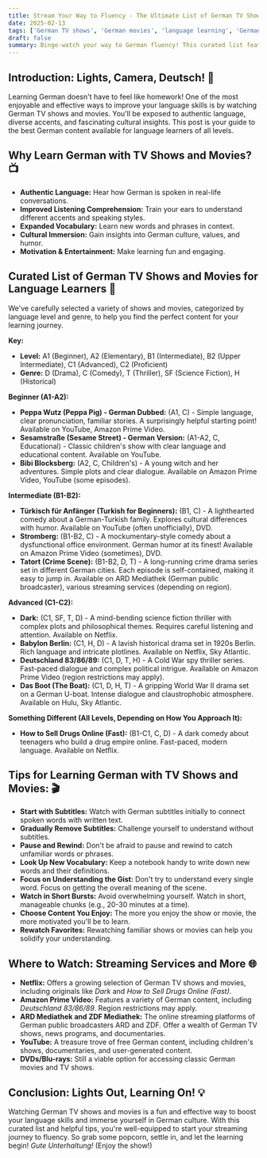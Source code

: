 ```yaml
---
title: Stream Your Way to Fluency - The Ultimate List of German TV Shows and Movies! 🎬
date: 2025-02-13
tags: ['German TV shows', 'German movies', 'language learning', 'German culture', 'streaming']
draft: false
summary: Binge-watch your way to German fluency! This curated list features the best German TV shows and movies for language learners, categorized by level and genre. From gripping dramas to hilarious comedies, there's something for everyone! 🍿
---
```


## Introduction: Lights, Camera, Deutsch! 🎥

Learning German doesn't have to feel like homework! One of the most enjoyable and effective ways to improve your language skills is by watching German TV shows and movies. You'll be exposed to authentic language, diverse accents, and fascinating cultural insights. This post is your guide to the best German content available for language learners of all levels.

## Why Learn German with TV Shows and Movies? 📺

- **Authentic Language:** Hear how German is spoken in real-life conversations.
- **Improved Listening Comprehension:** Train your ears to understand different accents and speaking styles.
- **Expanded Vocabulary:** Learn new words and phrases in context.
- **Cultural Immersion:** Gain insights into German culture, values, and humor.
- **Motivation & Entertainment:** Make learning fun and engaging.

## Curated List of German TV Shows and Movies for Language Learners 🍿

We've carefully selected a variety of shows and movies, categorized by language level and genre, to help you find the perfect content for your learning journey.

**Key:**

- **Level:** A1 (Beginner), A2 (Elementary), B1 (Intermediate), B2 (Upper Intermediate), C1 (Advanced), C2 (Proficient)
- **Genre:** D (Drama), C (Comedy), T (Thriller), SF (Science Fiction), H (Historical)

**Beginner (A1-A2):**

- **Peppa Wutz (Peppa Pig) - German Dubbed:** (A1, C) - Simple language, clear pronunciation, familiar stories. A surprisingly helpful starting point! Available on YouTube, Amazon Prime Video.
- **Sesamstraße (Sesame Street) - German Version:** (A1-A2, C, Educational) - Classic children's show with clear language and educational content. Available on YouTube.
- **Bibi Blocksberg:** (A2, C, Children's) - A young witch and her adventures. Simple plots and clear dialogue. Available on Amazon Prime Video, YouTube (some episodes).

**Intermediate (B1-B2):**

- **Türkisch für Anfänger (Turkish for Beginners):** (B1, C) - A lighthearted comedy about a German-Turkish family. Explores cultural differences with humor. Available on YouTube (often unofficially), DVD.
- **Stromberg:** (B1-B2, C) - A mockumentary-style comedy about a dysfunctional office environment. German humor at its finest! Available on Amazon Prime Video (sometimes), DVD.
- **Tatort (Crime Scene):** (B1-B2, D, T) - A long-running crime drama series set in different German cities. Each episode is self-contained, making it easy to jump in. Available on ARD Mediathek (German public broadcaster), various streaming services (depending on region).

**Advanced (C1-C2):**

- **Dark:** (C1, SF, T, D) - A mind-bending science fiction thriller with complex plots and philosophical themes. Requires careful listening and attention. Available on Netflix.
- **Babylon Berlin:** (C1, H, D) - A lavish historical drama set in 1920s Berlin. Rich language and intricate plotlines. Available on Netflix, Sky Atlantic.
- **Deutschland 83/86/89:** (C1, D, T, H) - A Cold War spy thriller series. Fast-paced dialogue and complex political intrigue. Available on Amazon Prime Video (region restrictions may apply).
- **Das Boot (The Boat):** (C1, D, H, T) - A gripping World War II drama set on a German U-boat. Intense dialogue and claustrophobic atmosphere. Available on Hulu, Sky Atlantic.

**Something Different (All Levels, Depending on How You Approach It):**

- **How to Sell Drugs Online (Fast):** (B1-C1, C, D) - A dark comedy about teenagers who build a drug empire online. Fast-paced, modern language. Available on Netflix.

## Tips for Learning German with TV Shows and Movies: 🎬

- **Start with Subtitles:** Watch with German subtitles initially to connect spoken words with written text.
- **Gradually Remove Subtitles:** Challenge yourself to understand without subtitles.
- **Pause and Rewind:** Don't be afraid to pause and rewind to catch unfamiliar words or phrases.
- **Look Up New Vocabulary:** Keep a notebook handy to write down new words and their definitions.
- **Focus on Understanding the Gist:** Don't try to understand every single word. Focus on getting the overall meaning of the scene.
- **Watch in Short Bursts:** Avoid overwhelming yourself. Watch in short, manageable chunks (e.g., 20-30 minutes at a time).
- **Choose Content You Enjoy:** The more you enjoy the show or movie, the more motivated you'll be to learn.
- **Rewatch Favorites:** Rewatching familiar shows or movies can help you solidify your understanding.

## Where to Watch: Streaming Services and More 🌐

- **Netflix:** Offers a growing selection of German TV shows and movies, including originals like _Dark_ and _How to Sell Drugs Online (Fast)_.
- **Amazon Prime Video:** Features a variety of German content, including _Deutschland 83/86/89_. Region restrictions may apply.
- **ARD Mediathek and ZDF Mediathek:** The online streaming platforms of German public broadcasters ARD and ZDF. Offer a wealth of German TV shows, news programs, and documentaries.
- **YouTube:** A treasure trove of free German content, including children's shows, documentaries, and user-generated content.
- **DVDs/Blu-rays:** Still a viable option for accessing classic German movies and TV shows.

## Conclusion: Lights Out, Learning On! 💡

Watching German TV shows and movies is a fun and effective way to boost your language skills and immerse yourself in German culture. With this curated list and helpful tips, you're well-equipped to start your streaming journey to fluency. So grab some popcorn, settle in, and let the learning begin! _Gute Unterhaltung!_ (Enjoy the show!)
